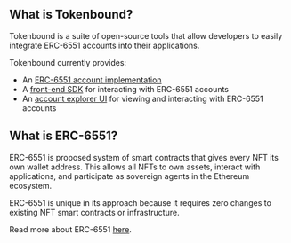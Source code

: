 ## What is Tokenbound?

Tokenbound is a suite of open-source tools that allow developers to easily integrate ERC-6551 accounts into their applications.

Tokenbound currently provides:

- An [ERC-6551 account implementation](/contracts/account)
- A [front-end SDK](/sdk/installation) for interacting with ERC-6551 accounts
- An [account explorer UI](https://tokenbound.org) for viewing and interacting with ERC-6551 accounts


## What is ERC-6551?

ERC-6551 is proposed system of smart contracts that gives every NFT its own wallet address. This allows all NFTs to own assets, interact with applications, and participate as sovereign agents in the Ethereum ecosystem.

ERC-6551 is unique in its approach because it requires zero changes to existing NFT smart contracts or infrastructure.

Read more about ERC-6551 [here](https://eips.ethereum.org/EIPS/eip-6551).
